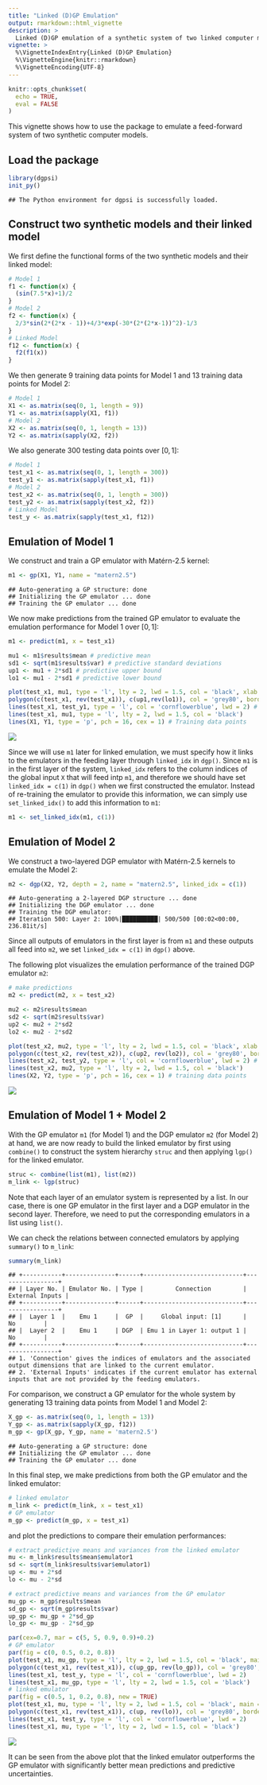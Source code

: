 ```yaml
---
title: "Linked (D)GP Emulation"
output: rmarkdown::html_vignette
description: >
  Linked (D)GP emulation of a synthetic system of two linked computer models.
vignette: >
  %\VignetteIndexEntry{Linked (D)GP Emulation}
  %\VignetteEngine{knitr::rmarkdown}
  %\VignetteEncoding{UTF-8}
---
```


```r
knitr::opts_chunk$set(
  echo = TRUE,
  eval = FALSE
)
```

This vignette shows how to use the package to emulate a feed-forward system of two synthetic computer models.

## Load the package

```r
library(dgpsi)
init_py()
```

```
## The Python environment for dgpsi is successfully loaded.
```

## Construct two synthetic models and their linked model

We first define the functional forms of the two synthetic models and their linked model:

```r
# Model 1
f1 <- function(x) {
  (sin(7.5*x)+1)/2
}
# Model 2
f2 <- function(x) {
  2/3*sin(2*(2*x - 1))+4/3*exp(-30*(2*(2*x-1))^2)-1/3  
}
# Linked Model 
f12 <- function(x) {
  f2(f1(x))
}
```

We then generate 9 training data points for Model 1 and 13 training data points for Model 2:

```r
# Model 1
X1 <- as.matrix(seq(0, 1, length = 9))
Y1 <- as.matrix(sapply(X1, f1))
# Model 2
X2 <- as.matrix(seq(0, 1, length = 13))
Y2 <- as.matrix(sapply(X2, f2))
```

We also generate 300 testing data points over $[0,1]$:

```r
# Model 1
test_x1 <- as.matrix(seq(0, 1, length = 300))
test_y1 <- as.matrix(sapply(test_x1, f1))
# Model 2
test_x2 <- as.matrix(seq(0, 1, length = 300))
test_y2 <- as.matrix(sapply(test_x2, f2))
# Linked Model
test_y <- as.matrix(sapply(test_x1, f12))
```

## Emulation of Model 1

We construct and train a GP emulator with Matérn-2.5 kernel:

```r
m1 <- gp(X1, Y1, name = "matern2.5")
```

```
## Auto-generating a GP structure: done
## Initializing the GP emulator ... done
## Training the GP emulator ... done
```

We now make predictions from the trained GP emulator to evaluate the emulation performance for Model 1 over $[0,1]$:

```r
m1 <- predict(m1, x = test_x1)

mu1 <- m1$results$mean # predictive mean
sd1 <- sqrt(m1$results$var) # predictive standard deviations
up1 <- mu1 + 2*sd1 # predictive upper bound
lo1 <- mu1 - 2*sd1 # predictive lower bound

plot(test_x1, mu1, type = 'l', lty = 2, lwd = 1.5, col = 'black', xlab = 'x1', cex.axis = 1, cex.lab = 1, ylab = 'y1 (x2)', ylim = c(-0.2,1.2))  # predictive means 
polygon(c(test_x1, rev(test_x1)), c(up1,rev(lo1)), col = 'grey80', border = F) # predictive bounds
lines(test_x1, test_y1, type = 'l', col = 'cornflowerblue', lwd = 2) # Underlying truth
lines(test_x1, mu1, type = 'l', lty = 2, lwd = 1.5, col = 'black')
lines(X1, Y1, type = 'p', pch = 16, cex = 1) # Training data points
```

![](images/model_1.png)

Since we will use `m1` later for linked emulation, we must specify how it links to the emulators in the feeding layer through `linked_idx` in `dgp()`. Since `m1` is in the first layer of the system, `linked_idx` refers to the column indices of the global input `X` that will feed intp `m1`, and therefore we should have set `linked_idx = c(1)` in `dgp()` when we first constructed the emulator. Instead of re-training the emulator to provide this information, we can simply use `set_linked_idx()` to add this information to `m1`:

```r
m1 <- set_linked_idx(m1, c(1))
```

## Emulation of Model 2

We construct a two-layered DGP emulator with Matérn-2.5 kernels to emulate the Model 2:

```r
m2 <- dgp(X2, Y2, depth = 2, name = "matern2.5", linked_idx = c(1))
```

```
## Auto-generating a 2-layered DGP structure ... done
## Initializing the DGP emulator ... done
## Training the DGP emulator:
## Iteration 500: Layer 2: 100%|██████████| 500/500 [00:02<00:00, 236.81it/s]
```

Since all outputs of emulators in the first layer is from `m1` and these outputs all feed into `m2`, we set `linked_idx = c(1)` in `dgp()` above. 

The following plot visualizes the emulation performance of the trained DGP emulator `m2`:

```r
# make predictions
m2 <- predict(m2, x = test_x2)

mu2 <- m2$results$mean
sd2 <- sqrt(m2$results$var)
up2 <- mu2 + 2*sd2
lo2 <- mu2 - 2*sd2

plot(test_x2, mu2, type = 'l', lty = 2, lwd = 1.5, col = 'black', xlab = 'x2 (y1)', cex.axis = 1, cex.lab = 1, ylab = 'y2', ylim = c(-1.2,1.7))  # predictive means 
polygon(c(test_x2, rev(test_x2)), c(up2, rev(lo2)), col = 'grey80', border = F) # predictive bounds
lines(test_x2, test_y2, type = 'l', col = 'cornflowerblue', lwd = 2) # underlying truth
lines(test_x2, mu2, type = 'l', lty = 2, lwd = 1.5, col = 'black')
lines(X2, Y2, type = 'p', pch = 16, cex = 1) # training data points
```

![](images/model_2.png)

## Emulation of Model 1 + Model 2

With the GP emulator `m1` (for Model 1) and the DGP emulator `m2` (for Model 2) at hand, we are now ready to build the linked emulator by first using `combine()` to construct the system hierarchy `struc` and then applying `lgp()` for the linked emulator.  

```r
struc <- combine(list(m1), list(m2))
m_link <- lgp(struc)
```

Note that each layer of an emulator system is represented by a list. In our case, there is one GP emulator in the first layer and a DGP emulator in the second layer. Therefore, we need to put the corresponding emulators in a list using `list()`.

We can check the relations between connected emulators by applying `summary()` to `m_link`:

```r
summary(m_link)
```

```
## +-----------+--------------+------+----------------------------+-----------------+
## | Layer No. | Emulator No. | Type |         Connection         | External Inputs |
## +-----------+--------------+------+----------------------------+-----------------+
## |  Layer 1  |    Emu 1     |  GP  |     Global input: [1]      |       No        |
## |  Layer 2  |    Emu 1     | DGP  | Emu 1 in Layer 1: output 1 |       No        |
## +-----------+--------------+------+----------------------------+-----------------+
## 1. 'Connection' gives the indices of emulators and the associated output dimensions that are linked to the current emulator.
## 2. 'External Inputs' indicates if the current emulator has external inputs that are not provided by the feeding emulators.
```

For comparison, we construct a GP emulator for the whole system by generating 13 training data points from Model 1 and Model 2:

```r
X_gp <- as.matrix(seq(0, 1, length = 13))
Y_gp <- as.matrix(sapply(X_gp, f12))
m_gp <- gp(X_gp, Y_gp, name = 'matern2.5')
```

```
## Auto-generating a GP structure: done
## Initializing the GP emulator ... done
## Training the GP emulator ... done
```

In this final step, we make predictions from both the GP emulator and the linked emulator:

```r
# linked emulator
m_link <- predict(m_link, x = test_x1)
# GP emulator
m_gp <- predict(m_gp, x = test_x1)
```

and plot the predictions to compare their emulation performances:

```r
# extract predictive means and variances from the linked emulator
mu <- m_link$results$mean$emulator1
sd <- sqrt(m_link$results$var$emulator1)
up <- mu + 2*sd
lo <- mu - 2*sd

# extract predictive means and variances from the GP emulator
mu_gp <- m_gp$results$mean
sd_gp <- sqrt(m_gp$results$var)
up_gp <- mu_gp + 2*sd_gp
lo_gp <- mu_gp - 2*sd_gp

par(cex=0.7, mar = c(5, 5, 0.9, 0.9)+0.2)
# GP emulator
par(fig = c(0, 0.5, 0.2, 0.8))
plot(test_x1, mu_gp, type = 'l', lty = 2, lwd = 1.5, col = 'black', main = "GP Emulator", xlab = 'x1', ylab = 'y2', ylim=c(-1.7,1.7))
polygon(c(test_x1, rev(test_x1)), c(up_gp, rev(lo_gp)), col = 'grey80', border = F)
lines(test_x1, test_y, type = 'l', col = 'cornflowerblue', lwd = 2) 
lines(test_x1, mu_gp, type = 'l', lty = 2, lwd = 1.5, col = 'black')
# linked emulator
par(fig = c(0.5, 1, 0.2, 0.8), new = TRUE)
plot(test_x1, mu, type = 'l', lty = 2, lwd = 1.5, col = 'black', main = "Linked Emulator", xlab = 'x1', ylab = 'y2', ylim=c(-1.7,1.7))
polygon(c(test_x1, rev(test_x1)), c(up, rev(lo)), col = 'grey80', border = F)
lines(test_x1, test_y, type = 'l', col = 'cornflowerblue', lwd = 2) 
lines(test_x1, mu, type = 'l', lty = 2, lwd = 1.5, col = 'black')
```

![](images/linked_result.png)

It can be seen from the above plot that the linked emulator outperforms the GP emulator with significantly better mean predictions and predictive uncertainties.

